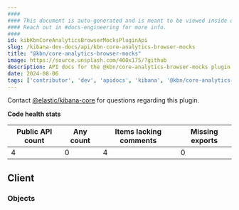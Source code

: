 ```yaml
---
####
#### This document is auto-generated and is meant to be viewed inside our experimental, new docs system.
#### Reach out in #docs-engineering for more info.
####
id: kibKbnCoreAnalyticsBrowserMocksPluginApi
slug: /kibana-dev-docs/api/kbn-core-analytics-browser-mocks
title: "@kbn/core-analytics-browser-mocks"
image: https://source.unsplash.com/400x175/?github
description: API docs for the @kbn/core-analytics-browser-mocks plugin
date: 2024-08-06
tags: ['contributor', 'dev', 'apidocs', 'kibana', '@kbn/core-analytics-browser-mocks']
---
```




Contact [@elastic/kibana-core](https://github.com/orgs/elastic/teams/kibana-core) for questions regarding this plugin.

**Code health stats**

| Public API count  | Any count | Items lacking comments | Missing exports |
|-------------------|-----------|------------------------|-----------------|
| 4 | 0 | 4 | 0 |

## Client

### Objects
<DocDefinitionList data={kbnCoreAnalyticsBrowserMocksObj.client.objects}/>


